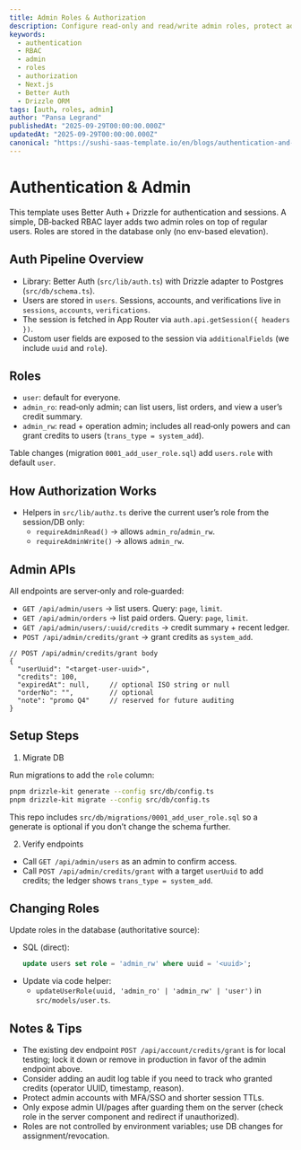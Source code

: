 ```yaml
---
title: Admin Roles & Authorization
description: Configure read-only and read/write admin roles, protect admin APIs, and understand the authentication pipeline used by this template.
keywords:
  - authentication
  - RBAC
  - admin
  - roles
  - authorization
  - Next.js
  - Better Auth
  - Drizzle ORM
tags: [auth, roles, admin]
author: "Pansa Legrand"
publishedAt: "2025-09-29T00:00:00.000Z"
updatedAt: "2025-09-29T00:00:00.000Z"
canonical: "https://sushi-saas-template.io/en/blogs/authentication-and-admin"
---
```


# Authentication & Admin

This template uses Better Auth + Drizzle for authentication and sessions. A simple, DB‑backed RBAC layer adds two admin roles on top of regular users. Roles are stored in the database only (no env-based elevation).

## Auth Pipeline Overview

- Library: Better Auth (`src/lib/auth.ts`) with Drizzle adapter to Postgres (`src/db/schema.ts`).
- Users are stored in `users`. Sessions, accounts, and verifications live in `sessions`, `accounts`, `verifications`.
- The session is fetched in App Router via `auth.api.getSession({ headers })`.
- Custom user fields are exposed to the session via `additionalFields` (we include `uuid` and `role`).

## Roles

- `user`: default for everyone.
- `admin_ro`: read‑only admin; can list users, list orders, and view a user’s credit summary.
- `admin_rw`: read + operation admin; includes all read‑only powers and can grant credits to users (`trans_type = system_add`).

Table changes (migration `0001_add_user_role.sql`) add `users.role` with default `user`.

## How Authorization Works

- Helpers in `src/lib/authz.ts` derive the current user’s role from the session/DB only:
  - `requireAdminRead()` → allows `admin_ro`/`admin_rw`.
  - `requireAdminWrite()` → allows `admin_rw`.

## Admin APIs

All endpoints are server‑only and role‑guarded:

- `GET /api/admin/users` → list users. Query: `page`, `limit`.
- `GET /api/admin/orders` → list paid orders. Query: `page`, `limit`.
- `GET /api/admin/users/:uuid/credits` → credit summary + recent ledger.
- `POST /api/admin/credits/grant` → grant credits as `system_add`.

```jsonc
// POST /api/admin/credits/grant body
{
  "userUuid": "<target-user-uuid>",
  "credits": 100,
  "expiredAt": null,     // optional ISO string or null
  "orderNo": "",         // optional
  "note": "promo Q4"     // reserved for future auditing
}
```

## Setup Steps

1) Migrate DB

Run migrations to add the `role` column:

```bash
pnpm drizzle-kit generate --config src/db/config.ts
pnpm drizzle-kit migrate --config src/db/config.ts
```

This repo includes `src/db/migrations/0001_add_user_role.sql` so a generate is optional if you don’t change the schema further.

2) Verify endpoints

- Call `GET /api/admin/users` as an admin to confirm access.
- Call `POST /api/admin/credits/grant` with a target `userUuid` to add credits; the ledger shows `trans_type = system_add`.

## Changing Roles

Update roles in the database (authoritative source):

- SQL (direct):
  ```sql
  update users set role = 'admin_rw' where uuid = '<uuid>';
  ```
- Update via code helper:
  - `updateUserRole(uuid, 'admin_ro' | 'admin_rw' | 'user')` in `src/models/user.ts`.

## Notes & Tips

- The existing dev endpoint `POST /api/account/credits/grant` is for local testing; lock it down or remove in production in favor of the admin endpoint above.
- Consider adding an audit log table if you need to track who granted credits (operator UUID, timestamp, reason).
- Protect admin accounts with MFA/SSO and shorter session TTLs.
- Only expose admin UI/pages after guarding them on the server (check role in the server component and redirect if unauthorized).
- Roles are not controlled by environment variables; use DB changes for assignment/revocation.
